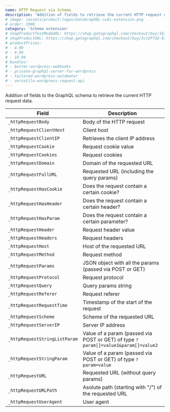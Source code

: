 ```yaml
---
name: HTTP Request via Schema
description: "Addition of fields to retrieve the current HTTP request data."
# image: /assets/product-logos/GatoGraphQL-suki-extension.png
# order: 1900
category: 'Schema extension'
# shopProductTestModeURL: https://shop.gatographql.com/checkout/buy/1b3c254c-e87f-4c4e-a0e0-d48e1230fa68
# shopProductURL: https://shop.gatographql.com/checkout/buy/3c1dffd2-93e0-468f-9986-0ea3137654f3
# productPrices:
# - 4.99
# - 9.99
# - 19.99
# bundles:
# - better-wordpress-webhooks
# - private-graphql-server-for-wordpress
# - tailored-wordpress-automator
# - versatile-wordpress-request-api
---
```


Addition of fields to the GraphQL schema to retrieve the current HTTP request data.

| Field | Description |
| --- | --- |
| `_httpRequestBody` | Body of the HTTP request |
| `_httpRequestClientHost` | Client host |
| `_httpRequestClientIP` | Retrieves the client IP address |
| `_httpRequestCookie` | Request cookie value |
| `_httpRequestCookies` | Request cookies |
| `_httpRequestDomain` | Domain of the requested URL |
| `_httpRequestFullURL` | Requested URL (including the query params) |
| `_httpRequestHasCookie` | Does the request contain a certain cookie? |
| `_httpRequestHasHeader` | Does the request contain a certain header? |
| `_httpRequestHasParam` | Does the request contain a certain parameter? |
| `_httpRequestHeader` | Request header value |
| `_httpRequestHeaders` | Request headers |
| `_httpRequestHost` | Host of the requested URL |
| `_httpRequestMethod` | Request method |
| `_httpRequestParams` | JSON object with all the params (passed via POST or GET) |
| `_httpRequestProtocol` | Request protocol |
| `_httpRequestQuery` | Query params string |
| `_httpRequestReferer` | Request referer |
| `_httpRequestRequestTime` | Timestamp of the start of the request |
| `_httpRequestScheme` | Scheme of the requested URL |
| `_httpRequestServerIP` | Server IP address |
| `_httpRequestStringListParam` | Value of a param (passed via POST or GET) of type `?param[]=value1&param[]=value2` |
| `_httpRequestStringParam` | Value of a param (passed via POST or GET) of type `?param=value` |
| `_httpRequestURL` | Requested URL (without query params) |
| `_httpRequestURLPath` | Asolute path (starting with "/") of the requested URL |
| `_httpRequestUserAgent` | User agent |
